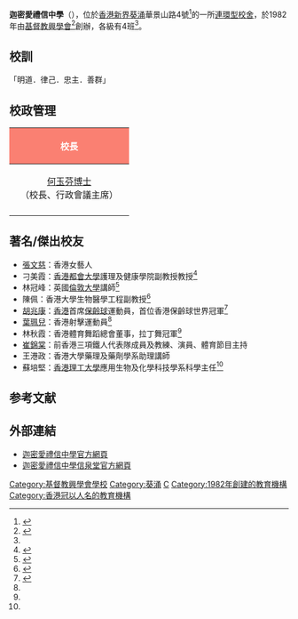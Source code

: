 {{Infobox_School
| name =迦密愛禮信中學
| image=[[File:Carmel_Alison_Lam_Foundation_Secondary_School.jpg|280px]] 
| motto=明道．律己．忠主．善群
| established=1982年
| type=資助中學
| language=高中個別科目可選擇[[英語|英語]]
| principal = [[何玉芬|何玉芬]]
| vice_principal = [[黃偉強|黃偉強]]、[[陳美玲|陳美玲]]<ref>{{Cite web |title=學校行政架構及負責人 |url=http://www.calfss.edu.hk/CustomPage/openInIFrame.aspx?ct=customPage&webPageId=138&nnnid=196 |accessdate=2019-11-19 |work=www.calfss.edu.hk |publisher=迦密愛禮信中學 |archive-date=2019-10-29 |archive-url=https://web.archive.org/web/20191029021702/http://www.calfss.edu.hk/CustomPage/openInIFrame.aspx?ct=customPage&webPageId=138&nnnid=196 |dead-url=no }}</ref>
| assistant vice_principal = 陳美玲
| religion=[[基督教|基督教]]
| affiliation=[[基督教興學會|基督教興學會]]
| location = 新界葵涌華景山路4號
| website = http://www.calfss.edu.hk
}}

'''迦密愛禮信中學'''（{{lang-en|Carmel Alison Lam Foundation Secondary School}}），位於[[香港|香港]][[新界|新界]][[葵涌|葵涌]]華景山路4號<ref>{{Cite web|url=http://www.calfss.edu.hk/index/customIndex.aspx?nnnid=1|title=迦密愛禮信中學  CARMEL ALISON LAM FOUNDATION SECONDARY SCHOOL|accessdate=2018-07-02|work=www.calfss.edu.hk|archive-date=2018-07-02|archive-url=https://web.archive.org/web/20180702175720/http://www.calfss.edu.hk/index/customIndex.aspx?nnnid=1|dead-url=no}}</ref>的一所[[連環型校舍|連環型校舍]]，於1982年由[[基督教興學會|基督教興學會]]<ref name="#1">{{Cite web|url=http://www.chsc.hk/ssp2017/sch_detail.php?li_id=2&lang_id=2&chg_district_id=1&sch_id=144&return_page=sch_list.php?lang_id=2&chg_district_id=1&search_mode=&frmMode=pagebreak&district_id=15|title=SSP Profiles 2017/2018 迦密愛禮信中學|accessdate=2018-07-02|work=SSP2017|language=en|archive-date=2018-07-02|archive-url=https://web.archive.org/web/20180702150724/http://www.chsc.hk/ssp2017/sch_detail.php?li_id=2&lang_id=2&chg_district_id=1&sch_id=144&return_page=sch_list.php%3Flang_id%3D2&chg_district_id=1&search_mode=&frmMode=pagebreak&district_id=15|dead-url=no}}</ref>創辦，各級有4班<ref name="#1"/>。

==校訓==
「明道．律己．忠主．善群」

==校政管理==
{| class="wikitable" cellpadding="1"
|-
! style="background:#FA8072; color:white" colspan="5" align="center"| '''校長'''
|-
| width=200 | [[何玉芬博士|何玉芬博士]]<br>（校長、行政會議主席）

| width=200 | [[黃偉強老師|黃偉強老師]]<br>（副校長、行政會議副主席、學務組主席、STEM教育統籌組主席）

| width=200 | [[陳美玲老師|陳美玲老師]]<br>（副校長、行政會議副主席、學生發展組主席）

| width=200 | 

| width=200 | 

|-
|}

==著名/傑出校友==	
*[[張文慈|張文慈]]：香港女藝人	
*刁美霞：[[香港都會大學|香港都會大學]]護理及健康學院副教授教授<ref>{{cite web |url=https://www.facebook.com/CALFSS35/posts/295614247517056/ |title=舊生刁美霞博士(香港公開大學護理及健康學部副教授) 拍攝花絮 |last= |first= |date=2017-06-09|website= |publisher=迦密愛禮信中學35周年校慶專頁 |access-date=2020-11-28 |quote=}}</ref>	
*林冠峰：英國[[倫敦大學|倫敦大學]]講師<ref name="家長通訊第52期">{{cite web |url=http://www.calfss.edu.hk/CustomPage/52/52.pdf |title=家長通訊第52期 |last= |first= |date=2012 |website= |publisher=迦密愛禮信中學 |access-date=2020-11-28 |quote= |archive-date=2019-01-02 |archive-url=https://web.archive.org/web/20190102002133/http://www.calfss.edu.hk/CustomPage/52/52.pdf |dead-url=no }}</ref>
*陳佩：香港大學生物醫學工程副教授<ref>{{cite web |url=https://www.facebook.com/calfssalumni/photos/%E6%A0%A1%E5%8F%8B%E9%A6%99%E6%B8%AF%E5%A4%A7%E5%AD%B8%E9%99%B3%E4%BD%A9%E5%89%AF%E6%95%99%E6%8E%88%E6%8E%88%E6%86%91%E9%A0%92%E7%8D%8E/1005769456101997/ |title=校友香港大學陳佩副教授授憑頒獎 |last= |first= |date=2015-05-30|website= |publisher=Calfss Alumni 迦密愛禮信中學校友會 |access-date=2020-11-28 |quote=}}</ref>
*[[胡兆康|胡兆康]]：[[香港|香港]]首席[[保齡球|保齡球]]運動員，首位香港保齡球世界冠軍<ref>{{cite web |url=http://www.calfss.edu.hk/CustomPage/145/%E6%84%9B%E7%A6%AE%E4%BF%A1_%E4%B8%80%E6%89%80%E5%B8%B6%E9%A0%98%E5%AD%B8%E7%94%9F%E8%B5%B0%E5%90%91%E6%9C%AA%E4%BE%86%E7%9A%84%E4%B8%AD%E5%AD%B8.pdf |title=迦中密語第1期 |last= |first= |date=2016 |website= |publisher=迦密愛禮信中學 |access-date=2020-11-28 |quote=}}</ref>	
*[[葉珮兒|葉珮兒]]：香港射擊運動員<ref name="家長通訊第52期" />	
*林秋霞：香港體育舞蹈總會董事，拉丁舞冠軍<ref name="家長通訊第52期" />
*[[崔錦棠|崔錦棠]]：前香港三項鐵人代表隊成員及教練、演員、體育節目主持	
*王港政：香港大學藥理及藥劑學系助理講師
*蘇培堅：[[香港理工大學|香港理工大學]]應用生物及化學科技學系科學主任<ref name="家長通訊第52期" />

==参考文献==
{{reflist}}

==外部連結==
*[http://www.calfss.edu.hk 迦密愛禮信中學官方網頁] {{Wayback|url=http://www.calfss.edu.hk/ |date=20070915073012 }}
*[http://www.efccfaith.org/default.aspx 迦密愛禮信中學信泉堂官方網頁] {{Wayback|url=http://www.efccfaith.org/default.aspx |date=20070613092142 }}

{{基督教興學會學校}}
[[Category:基督教興學會學校|Category:基督教興學會學校]]
[[Category:葵涌|Category:葵涌]]
[[Category:葵青區中學|C]]
[[Category:1982年創建的教育機構|Category:1982年創建的教育機構]]
[[Category:香港冠以人名的教育機構|Category:香港冠以人名的教育機構]]
